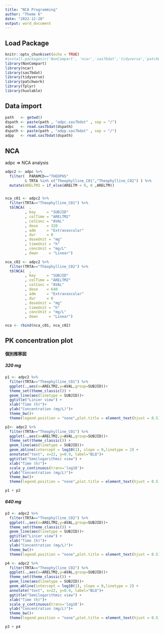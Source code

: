 ---
title: "NCA Programming"
author: "Theme 6"
date: "2022-12-20"
output: word_document
---

## Load Package

```{r setup, include=FALSE}
knitr::opts_chunk$set(echo = TRUE)
#install.packages(c('NonCompart', 'ncar','sas7bdat','tidyverse','patchwork','Tplyr','huxtable'))
library(NonCompart)
library(ncar)
library(sas7bdat)
library(tidyverse)
library(patchwork)
library(Tplyr)
library(huxtable)
```

## Data import

```{r import}
path   <- getwd()
dspath <- paste(path , "adpc.sas7bdat" , sep = "/")
adpc   <- read.sas7bdat(dspath)
dspath <- paste(path , "adpp.sas7bdat" , sep = "/")
adpp   <- read.sas7bdat(dspath)
```

## NCA

adpc => NCA analysis

```{r nca}
adpc2 <- adpc %>%
  filter(  PARAMCD=="THEOPHS" 
         & TRTA %in% c("Theophylline_C01","Theophylline_C02") ) %>%
  mutate(ARELTM2 = if_else(ARELTM < 0, 0 ,ARELTM))


nca_c01 <- adpc2 %>% 
  filter(TRTA=="Theophylline_C01") %>%
  tblNCA(  .
         , key     = "SUBJID"
         , colTime = "ARELTM2"
         , colConc = "AVAL"
         , dose    = 320
         , adm     = "Extravascular"
         , dur     = 0
         , doseUnit = "mg"
         , timeUnit = "h"
         , concUnit = "mg/L"
         , down     = "Linear")

nca_c02 <- adpc2 %>% 
  filter(TRTA=="Theophylline_C02") %>%
  tblNCA(  .
         , key     = "SUBJID"
         , colTime = "ARELTM2"
         , colConc = "AVAL"
         , dose    = 640
         , adm     = "Extravascular"
         , dur     = 0
         , doseUnit = "mg"
         , timeUnit = "h"
         , concUnit = "mg/L"
         , down     = "Linear")

nca <- rbind(nca_c01, nca_c02)
```

## PK concentration plot

#### 個別推移図

##### 320 mg
```{r PKconcPlot1, warning=FALSE, fig.width = 10, fig.height = 5}

p1 <- adpc2 %>% 
  filter(TRTA=="Theophylline_C01") %>%
  ggplot(.,aes(x=ARELTM2,y=AVAL,group=SUBJID))+
  theme_set(theme_classic()) +
  geom_line(aes(linetype = SUBJID))+
  ggtitle("Linier view") +
  xlab("Time (h)")+
  ylab("Concentration (mg/L)")+
  theme_bw()+ 
  theme(legend.position = "none",plot.title = element_text(hjust = 0.5)) 

p2<- adpc2 %>% 
  filter(TRTA=="Theophylline_C01") %>%
  ggplot(.,aes(x=ARELTM2,y=AVAL,group=SUBJID))+ 
  theme_set(theme_classic()) +
  geom_line(aes(linetype = SUBJID))+
  geom_abline(intercept = log10(1), slope = 0,linetype = 2) +
  annotate("text", x=22, y=0.9, label="BLQ")+
  ggtitle("Semilogarithmic view") +
  xlab("Time (h)")+
  scale_y_continuous(trans='log10')+
  ylab("Concentration (mg/L)")+
  theme_bw()+ 
  theme(legend.position = "none",plot.title = element_text(hjust = 0.5))

p1 + p2

```

##### 640 mg

```{r PKconcPlot2, warning=FALSE, fig.width = 10, fig.height = 5}
p3 <- adpc2 %>% 
  filter(TRTA=="Theophylline_C02") %>%
  ggplot(.,aes(x=ARELTM2,y=AVAL,group=SUBJID))+
  theme_set(theme_classic()) +
  geom_line(aes(linetype = SUBJID))+
  ggtitle("Linier view") +
  xlab("Time (h)")+
  ylab("Concentration (mg/L)")+
  theme_bw()+ 
  theme(legend.position = "none",plot.title = element_text(hjust = 0.5)) 

p4 <- adpc2 %>% 
  filter(TRTA=="Theophylline_C02") %>%
  ggplot(.,aes(x=ARELTM2,y=AVAL,group=SUBJID))+ 
  theme_set(theme_classic()) +
  geom_line(aes(linetype = SUBJID))+
  geom_abline(intercept = log10(1), slope = 0,linetype = 2) +
  annotate("text", x=22, y=0.9, label="BLQ")+
  ggtitle("Semilogarithmic view") +
  xlab("Time (h)")+
  scale_y_continuous(trans='log10')+
  ylab("Concentration (mg/L)")+
  theme_bw()+ 
  theme(legend.position = "none",plot.title = element_text(hjust = 0.5)) 

p3 + p4

```